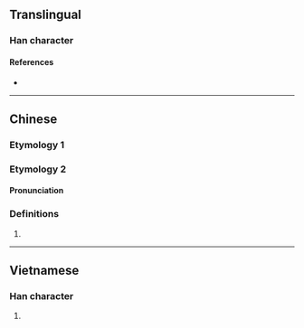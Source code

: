 {{also|埯}}
{{character info/new}}
==Translingual==

===Han character===
{{Han char|rn=32|rad=土|as=06|sn=9|four=43144|canj=GJV|ids=⿰土安}}

====References====
* {{Han ref|kx=0228.291|hdz=10442.050|uh=57B5|ud=22453|bh=CE50|bd=52816}}

----

==Chinese==
{{zh-forms}}
===Etymology 1===
{{zh-see|埯|v}}
===Etymology 2===
====Pronunciation====
{{zh-pron
|m=ān
|mn=oaⁿ
|cat=pn
}}

===Definitions===
{{zh-hanzi}}

# {{zh-used2|p}}

----

==Vietnamese==

===Han character===
{{vi-hantu|[[ang]]|rs=土06}}

# {{defn|lang=vi|sort=土06}}